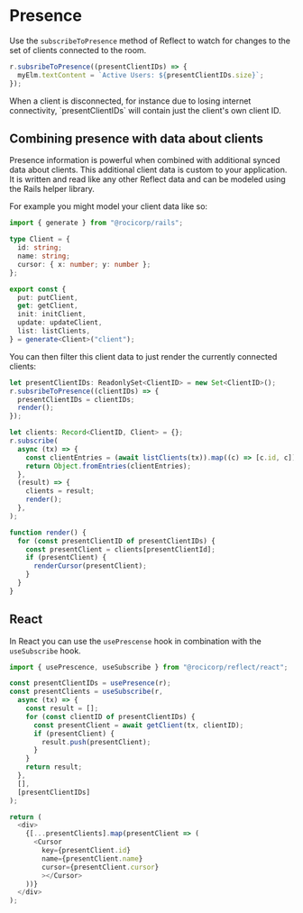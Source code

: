 
# Presence

Use the `subscribeToPresence` method of Reflect to watch for changes to the set of clients connected to the room.

```ts
r.subsribeToPresence((presentClientIDs) => {
  myElm.textContent = `Active Users: ${presentClientIDs.size}`;
});
```

<Callout type="info">
  When a client is disconnected, for instance due to losing internet
  connectivity, `presentClientIDs` will contain just the client's own client ID.
</Callout>

## Combining presence with data about clients

Presence information is powerful when combined with additional synced data about clients.
This additional client data is custom to your application. It is written and read
like any other Reflect data and can be modeled using the Rails helper library.

For example you might model your client data like so:

```ts
import { generate } from "@rocicorp/rails";

type Client = {
  id: string;
  name: string;
  cursor: { x: number; y: number };
};

export const {
  put: putClient,
  get: getClient,
  init: initClient,
  update: updateClient,
  list: listClients,
} = generate<Client>("client");
```

You can then filter this client data to just render the currently connected clients:

```ts
let presentClientIDs: ReadonlySet<ClientID> = new Set<ClientID>();
r.subsribeToPresence((clientIDs) => {
  presentClientIDs = clientIDs;
  render();
});

let clients: Record<ClientID, Client> = {};
r.subscribe(
  async (tx) => {
    const clientEntries = (await listClients(tx)).map((c) => [c.id, c]);
    return Object.fromEntries(clientEntries);
  },
  (result) => {
    clients = result;
    render();
  },
);

function render() {
  for (const presentClientID of presentClientIDs) {
    const presentClient = clients[presentClientId];
    if (presentClient) {
      renderCursor(presentClient);
    }
  }
}
```

## React

In React you can use the `usePrescense` hook in combination with the `useSubscribe` hook.

```ts
import { usePrescence, useSubscribe } from "@rocicorp/reflect/react";

const presentClientIDs = usePresence(r);
const presentClients = useSubscribe(r,
  async (tx) => {
    const result = [];
    for (const clientID of presentClientIDs) {
      const presentClient = await getClient(tx, clientID);
      if (presentClient) {
        result.push(presentClient);
      }
    }
    return result;
  },
  [],
  [presentClientIDs]
);

return (
  <div>
    {[...presentClients].map(presentClient => (
      <Cursor
        key={presentClient.id}
        name={presentClient.name}
        cursor={presentClient.cursor}
        ></Cursor>
    ))}
  </div>
);

```
